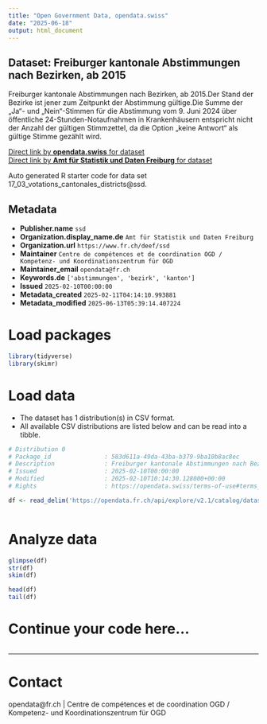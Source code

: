 ```yaml
---
title: "Open Government Data, opendata.swiss"
date: "2025-06-18"
output: html_document
---
```


## Dataset: Freiburger kantonale Abstimmungen nach Bezirken, ab 2015

Freiburger kantonale Abstimmungen nach Bezirken, ab 2015.Der Stand der Bezirke ist jener zum Zeitpunkt der Abstimmung gültige.Die Summe der „Ja“- und „Nein“-Stimmen für die Abstimmung vom 9. Juni 2024 über öffentliche 24-Stunden-Notaufnahmen in Krankenhäusern entspricht nicht der Anzahl der gültigen Stimmzettel, da die Option „keine Antwort“ als gültige Stimme gezählt wird.

[Direct link by **opendata.swiss** for dataset](https://opendata.swiss/de/dataset/freiburger-kantonale-abstimmungen-nach-bezirken-ab-2015)<br>
[Direct link by **Amt für Statistik und Daten Freiburg** for dataset](https://opendata.fr.ch/explore/dataset/17_03_votations_cantonales_districts/)

Auto generated R starter code for data set 17_03_votations_cantonales_districts@ssd.

## Metadata

- **Publisher.name** `ssd`
- **Organization.display_name.de** `Amt für Statistik und Daten Freiburg`
- **Organization.url** `https://www.fr.ch/deef/ssd`
- **Maintainer** `Centre de compétences et de coordination OGD / Kompetenz- und Koordinationszentrum für OGD`
- **Maintainer_email** `opendata@fr.ch`
- **Keywords.de** `['abstimmungen', 'bezirk', 'kanton']`
- **Issued** `2025-02-10T00:00:00`
- **Metadata_created** `2025-02-11T04:14:10.993881`
- **Metadata_modified** `2025-06-13T05:39:14.407224`


# Load packages

```r

library(tidyverse)
library(skimr)

```

# Load data

-   The dataset has 1 distribution(s) in CSV format.
-   All available CSV distributions are listed below and can be read into a tibble.

```r

# Distribution 0
# Package_id               : 583d611a-49da-43ba-b379-9ba10b8ac8ec
# Description              : Freiburger kantonale Abstimmungen nach Bezirken, ab 2015 (csv)
# Issued                   : 2025-02-10T00:00:00
# Modified                 : 2025-02-10T10:14:30.128000+00:00
# Rights                   : https://opendata.swiss/terms-of-use#terms_by

df <- read_delim('https://opendata.fr.ch/api/explore/v2.1/catalog/datasets/17_03_votations_cantonales_districts/exports/csv?use_labels=true')



```

# Analyze data

```r

glimpse(df)
str(df)
skim(df)

head(df)
tail(df)

```

# Continue your code here...

```r

```

------------------------------------------------------------------------

# Contact

opendata@fr.ch | Centre de compétences et de coordination OGD / Kompetenz- und Koordinationszentrum für OGD

